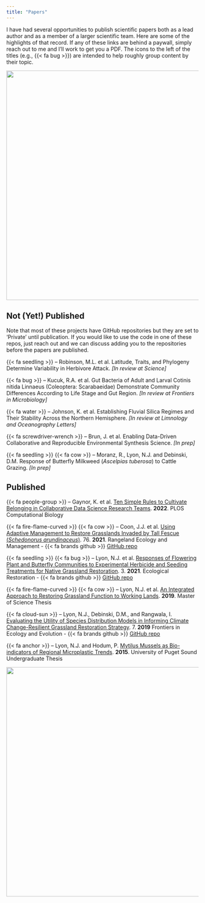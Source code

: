 ```yaml
---
title: "Papers"
---
```


I have had several opportunities to publish scientific papers both as a lead author and as a member of a larger scientific team. Here are some of the highlights of that record. If any of these links are behind a paywall, simply reach out to me and I'll work to get you a PDF. The icons to the left of the titles (e.g., {{< fa bug >}}) are intended to help roughly group content by their topic.

![](images/great_spangled_fritillary.jpg){width="600" fig-align="center" fig-alt="great spangled fritillary"}

## Not (Yet!) Published

Note that most of these projects have GitHub repositories but they are set to 'Private' until publication. If you would like to use the code in one of these repos, just reach out and we can discuss adding you to the repositories before the papers are published.

{{< fa seedling >}} -- Robinson, M.L. et al. Latitude, Traits, and Phylogeny Determine Variability in Herbivore Attack. *\[In review at _Science_\]*

{{< fa bug >}} -- Kucuk, R.A. et al. Gut Bacteria of Adult and Larval Cotinis nitida Linnaeus (Coleoptera: Scarabaeidae) Demonstrate Community Differences According to Life Stage and Gut Region. *\[In review at _Frontiers in Microbiology_\]*

{{< fa water >}} -- Johnson, K. et al. Establishing Fluvial Silica Regimes and Their Stability Across the Northern Hemisphere. *\[In review at _Limnology and Oceanography Letters_\]*

{{< fa screwdriver-wrench >}} -- Brun, J. et al. Enabling Data-Driven Collaborative and Reproducible Environmental Synthesis Science. *\[In prep\]*

{{< fa seedling >}} {{< fa cow >}} -- Moranz, R., Lyon, N.J. and Debinski, D.M. Response of Butterfly Milkweed (*Ascelpias tuberosa*) to Cattle Grazing. *\[In prep\]*

## Published

{{< fa people-group >}} -- Gaynor, K. et al. [Ten Simple Rules to Cultivate Belonging in Collaborative Data Science Research Teams](https://journals.plos.org/ploscompbiol/article?id=10.1371/journal.pcbi.1010567). **2022**. PLOS Computational Biology

{{< fa fire-flame-curved >}} {{< fa cow >}} -- Coon, J.J. et al. [Using Adaptive Management to Restore Grasslands Invaded by Tall Fescue (*Schedonorus arundinaceus*)](https://www.sciencedirect.com/science/article/abs/pii/S1550742421000129?casa_token=4hUYfkm3-RcAAAAA:wxQ1-YwOxcii7F3TzLo8FL5uBeMe7QzmKsOHQ0TIM3zYO5m4tARAfLpgVOcLlLVxElm4d4qwrWc). 76. **2021**. Rangeland Ecology and Management - {{< fa brands github >}} [GitHub repo](https://github.com/njlyon0/collab_coon-daubenmire-herbicide)

{{< fa seedling >}} {{< fa bug >}} -- Lyon, N.J. et al. [Responses of Flowering Plant and Butterfly Communities to Experimental Herbicide and Seeding Treatments for Native Grassland Restoration](http://er.uwpress.org/content/39/3/168.short). 3. **2021**. Ecological Restoration - {{< fa brands github >}} [GitHub repo](https://github.com/njlyon0/lyon_bfly-herbicide)

{{< fa fire-flame-curved >}} {{< fa cow >}} -- Lyon, N.J. et al. [An Integrated Approach to Restoring Grassland Function to Working Lands](https://dr.lib.iastate.edu/entities/publication/f3cd5b5f-17ae-4fdd-b8b9-0a87fda99765). **2019**. Master of Science Thesis

{{< fa cloud-sun >}} -- Lyon, N.J., Debinski, D.M., and Rangwala, I. [Evaluating the Utility of Species Distribution Models in Informing Climate Change-Resilient Grassland Restoration Strategy](https://www.frontiersin.org/articles/10.3389/fevo.2019.00033/full). 7. **2019** Frontiers in Ecology and Evolution - {{< fa brands github >}} [GitHub repo](https://github.com/njlyon0/lyon-ms-thesis_sdm)

{{< fa anchor >}} -- Lyon, N.J. and Hodum, P. [Mytilus Mussels as Bio-indicators of Regional Microplastic Trends](https://soundideas.pugetsound.edu/summer_research/259/). **2015**. University of Puget Sound Undergraduate Thesis

![](images/stilt_bug.jpg){width="600" fig-align="center" fig-alt="stilt bug"}
